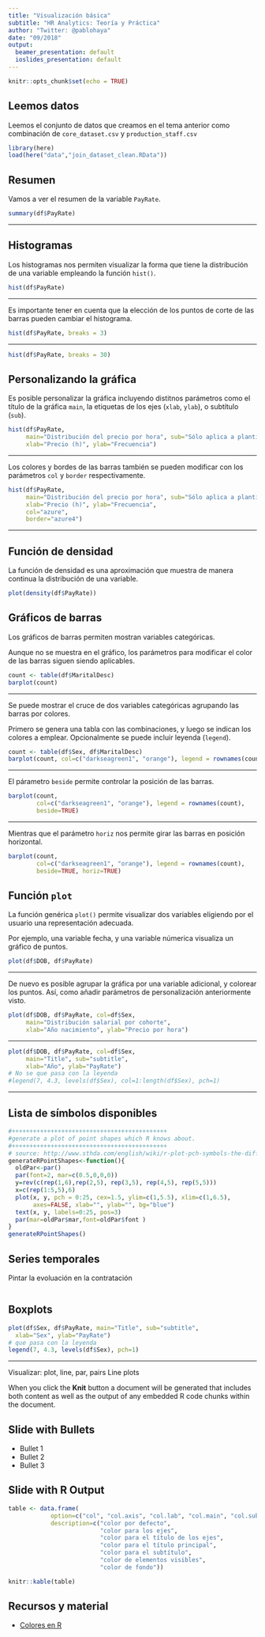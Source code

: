 ```yaml
---
title: "Visualización básica"
subtitle: "HR Analytics: Teoría y Práctica"
author: "Twitter: @pablohaya"
date: "09/2018"
output:
  beamer_presentation: default
  ioslides_presentation: default
---
```


```r
knitr::opts_chunk$set(echo = TRUE)
```

## Leemos datos

Leemos el conjunto de datos que creamos en el tema anterior como combinación de `core_dataset.csv` y `production_staff.csv`

```r
library(here)
load(here("data","join_dataset_clean.RData"))
```

## Resumen

Vamos a ver el resumen de la variable `PayRate`. 

```r
summary(df$PayRate)
```

---

## Histogramas

Los histogramas nos permiten visualizar la forma que tiene la distribución de una variable empleando la función `hist()`.

```r
hist(df$PayRate)
```

---

Es importante tener en cuenta que la elección de los puntos de corte de las barras pueden cambiar el histograma. 

```r
hist(df$PayRate, breaks = 3)
```

---

```r
hist(df$PayRate, breaks = 30)
```


## Personalizando la gráfica

Es posible personalizar la gráfica incluyendo distitnos parámetros como el título de la gráfica `main`, la etiquetas de los ejes (`xlab`, `ylab`), o subtítulo (`sub`). 

```r
hist(df$PayRate, 
     main="Distribución del precio por hora", sub="Sólo aplica a plantilla de producción",
     xlab="Precio (h)", ylab="Frecuencia")
```

---

Los colores y bordes de las barras también se pueden modificar con los parámetros `col` y `border` respectivamente.

```r
hist(df$PayRate, 
     main="Distribución del precio por hora", sub="Sólo aplica a plantilla de producción",
     xlab="Precio (h)", ylab="Frecuencia",
     col="azure", 
     border="azure4")
```

---

## Función de densidad

La función de densidad es una aproximación que muestra de manera continua la distribución de una variable.

```r
plot(density(df$PayRate))
```

## Gráficos de barras

Los gráficos de barras permiten mostran variables categóricas.

Aunque no se muestra en el gráfico, los parámetros para modificar el color de las barras siguen siendo aplicables.

```r
count <- table(df$MaritalDesc)
barplot(count)
```

---

Se puede mostrar el cruce de dos variables categóricas agrupando las barras por colores.

Primero se genera una tabla con las combinaciones, y luego se indican los colores a emplear. Opcionalmente se puede incluir leyenda (`legend`).

```r
count <- table(df$Sex, df$MaritalDesc)
barplot(count, col=c("darkseagreen1", "orange"), legend = rownames(count))
```

---

El párametro `beside` permite controlar la posición de las barras.

```r
barplot(count, 
        col=c("darkseagreen1", "orange"), legend = rownames(count), 
        beside=TRUE)
```

---

Mientras que el parámetro `horiz` nos permite girar las barras en posición horizontal.

```r
barplot(count,
        col=c("darkseagreen1", "orange"), legend = rownames(count),
        beside=TRUE, horiz=TRUE)
```

## Función `plot`

La función genérica `plot()` permite visualizar dos variables eligiendo por el usuario una  representación adecuada.

Por ejemplo, una variable fecha, y una variable númerica visualiza un gráfico de puntos.

```r
plot(df$DOB, df$PayRate)
```

---

De nuevo es posible agrupar la gráfica por una variable adicional, y colorear los puntos. Así, como añadir parámetros de personalización anteriormente visto.

```r
plot(df$DOB, df$PayRate, col=df$Sex,
     main="Distribución salarial por cohorte",
     xlab="Año nacimiento", ylab="Precio por hora")
```

---

```r
plot(df$DOB, df$PayRate, col=df$Sex,
     main="Title", sub="subtitle",
     xlab="Año", ylab="PayRate")
# No se que pasa con la leyenda
#legend(7, 4.3, levels(df$Sex), col=1:length(df$Sex), pch=1)
```


---

## Lista de símbolos disponibles

```r
#++++++++++++++++++++++++++++++++++++++++++++
#generate a plot of point shapes which R knows about.
#++++++++++++++++++++++++++++++++++++++++++++
# source: http://www.sthda.com/english/wiki/r-plot-pch-symbols-the-different-point-shapes-available-in-r
generateRPointShapes<-function(){
  oldPar<-par()
  par(font=2, mar=c(0.5,0,0,0))
  y=rev(c(rep(1,6),rep(2,5), rep(3,5), rep(4,5), rep(5,5)))
  x=c(rep(1:5,5),6)
  plot(x, y, pch = 0:25, cex=1.5, ylim=c(1,5.5), xlim=c(1,6.5), 
       axes=FALSE, xlab="", ylab="", bg="blue")
  text(x, y, labels=0:25, pos=3)
  par(mar=oldPar$mar,font=oldPar$font )
}
generateRPointShapes()
```

## Series temporales

Pintar la evoluación en la contratación

```r

```


## Boxplots

```r
plot(df$Sex, df$PayRate, main="Title", sub="subtitle",
  xlab="Sex", ylab="PayRate")
# que pasa con la leyenda
legend(7, 4.3, levels(df$Sex), pch=1)
```

---
Visualizar: plot, line, par, pairs
Line plots


When you click the **Knit** button a document will be generated that includes both content as well as the output of any embedded R code chunks within the document.

## Slide with Bullets

- Bullet 1
- Bullet 2
- Bullet 3

## Slide with R Output

```r
table <- data.frame(
            option=c("col", "col.axis", "col.lab", "col.main", "col.sub", "fg", "bg"),
            description=c("color por defecto",
                          "color para los ejes",
                          "color para el título de los ejes",
                          "color para el título principal",
                          "color para el subtítulo",
                          "color de elementos visibles",
                          "color de fondo"))

knitr::kable(table) 
```

## Recursos y material

* [Colores en R](http://www.stat.columbia.edu/~tzheng/files/Rcolor.pdf)